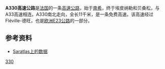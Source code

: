 '''A330高速公路'''是[[法国|法国]]的一条[[高速公路|高速公路]]，始于[[南希|南希]]，终于埃皮纳勒和贝桑松，与A33高速相连。A330南北走向，全长11千米，是一条免费高速。该高速经过Fléville-德旺，也是[[欧洲E23公路|欧洲E23公路]]的一部分。

==参考资料==
*[http://saratlas.free.fr/index.php?page=autoroute&route=a330&lang=fr Saratlas上的数据]{{Wayback|url=http://saratlas.free.fr/index.php?page=autoroute&route=a330&lang=fr |date=20160303183733 }}{{fr}}

{{法国高速公路}}
[[Category:法国高速公路|330]]